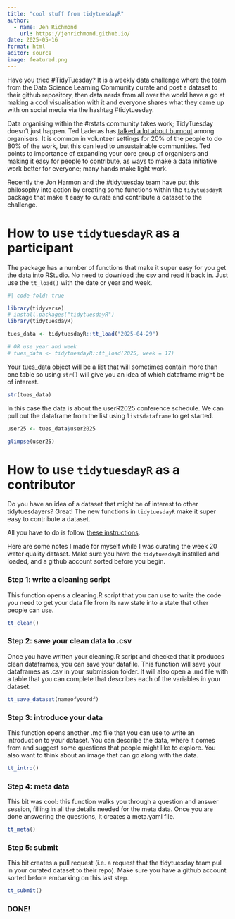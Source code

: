 ```yaml
---
title: "cool stuff from tidytuesdayR"
author:
  - name: Jen Richmond
    url: https://jenrichmond.github.io/
date: 2025-05-16
format: html
editor: source
image: featured.png
---
```


Have you tried #TidyTuesday? It is a weekly data challenge where the team from the Data Science Learning Community curate and post a dataset to their github repository, then data nerds from all over the world have a go at making a cool visualisation with it and everyone shares what they came up with on social media via the hashtag #tidytuesday. 

Data organising within the #rstats community takes work; TidyTuesday doesn't just happen. Ted Laderas has [talked a lot about burnout](https://laderast.github.io/meetup_burnout/) among organisers. It is common in volunteer settings for 20% of the people to do 80% of the work, but this can lead to unsustainable communities. Ted points to importance of expanding your core group of organisers and making it easy for people to contribute, as ways to make a data initiative work better for everyone; many hands make light work. 

Recently the Jon Harmon and the #tidytuesday team have put this philosophy into action by creating some functions within the `tidytuesdayR` package that make it easy to curate and contribute a dataset to the challenge. 

# How to use `tidytuesdayR` as a participant

The package has a number of functions that make it super easy for you get the data into RStudio. No need to download the csv and read it back in. Just use the `tt_load()` with the date or year and week. 

```r
#| code-fold: true

library(tidyverse)
# install.packages("tidytuesdayR")
library(tidytuesdayR)

tues_data <- tidytuesdayR::tt_load("2025-04-29") 

# OR use year and week
# tues_data <- tidytuesdayR::tt_load(2025, week = 17) 


```

Your tues_data object will be a list that will sometimes contain more than one table so using `str()` will give you an idea of which dataframe might be of interest. 

```r
str(tues_data)
```

In this case the data is about the userR2025 conference schedule.  We can pull out the dataframe from the list using `list$dataframe` to get started. 

```r
user25 <- tues_data$user2025

glimpse(user25)

```



# How to use `tidytuesdayR` as a contributor

Do you have an idea of a dataset that might be of interest to other tidytuesdayers? Great! The new functions in `tidytuesdayR` make it super easy to contribute a dataset. 

All you have to do is follow [these instructions](https://dslc-io.github.io/tidytuesdayR/articles/curating.html). 

Here are some notes I made for myself while I was curating the week 20 water quality dataset. Make sure you have the `tidytuesdayR` installed and loaded, and a github account sorted before you begin. 

### Step 1: write a cleaning script 

This function opens a cleaning.R script that you can use to write the code you need to get your data file from its raw state into a state that other people can use. 

```r
tt_clean()
```

### Step 2: save your clean data to .csv

Once you have written your cleaning.R script and checked that it produces clean dataframes, you can save your datafile. This function will save your dataframes as .csv in your submission folder. It will also open a .md file with a table that you can complete that describes each of the variables in your dataset. 

```r

tt_save_dataset(nameofyourdf)

```

### Step 3: introduce your data

This function opens another .md file that you can use to write an introduction to your dataset. You can describe the data, where it comes from and suggest some questions that people might like to explore. You also want to think about an image that can go along with the data. 

```r

tt_intro()

```

### Step 4: meta data

This bit was cool: this function walks you through a question and answer session, filling in all the details needed for the meta data. Once you are done answering the questions, it creates a meta.yaml file. 
```r

tt_meta()

```

### Step 5: submit

This bit creates a pull request (i.e. a request that the tidytuesday team pull in your curated dataset to their repo). Make sure you have a github account sorted before embarking on this last step. 

```r

tt_submit()

```

### DONE!